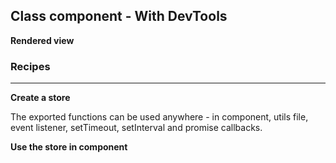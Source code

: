 



<Meta
	title="React/Class component/With DevTools"
	parameters={defaultDocParams()}
/>

<Installation packages="react-gstatem gstatem-devtools" />

## Class component - With DevTools

**Rendered view**

<Canvas className="custom-docs-story">
	<CCWithDevTools />
</Canvas>

### Recipes

---

**Create a store**

The exported functions can be used anywhere - in component, utils file, event listener, setTimeout, setInterval and promise callbacks.

<CodeView
	componentName="CCStoreWithDevTools"
	jsContent={StoreJsContent}
	tsContent={StoreTsContent}
/>

**Use the store in component**

<CodeView
	componentName="CCWithDevTools"
	jsContent={ComponentJsContent}
	tsContent={ComponentTsContent}
/>

<Devtools />
